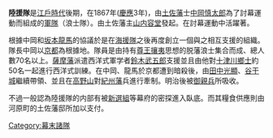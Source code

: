 {{japanese|japanese=陸援隊|kana=りくえんたい|romaji=Rikuentai}}

'''陸援隊'''是[[江戶時代|江戶時代]]後期，在1867年([[慶應|慶應]]3年)，由[[土佐藩|土佐藩]]士[[中岡慎太郎|中岡慎太郎]]為了討幕運動而組成的[[軍隊|軍隊]]（浪士隊）。由土佐藩主[[山内容堂|山内容堂]]發起。在討幕運動中活躍著。

根據中岡和[[坂本龍馬|坂本龍馬]]的協議於是在[[海援隊|海援隊]]之後再度創立一個與之相互支援的組織。隊長中岡以[[京都|京都]]為根據地。隊員是由持有[[尊王攘夷|尊王攘夷]]思想的脱藩浪士集合而成、總人數70名以上。[[薩摩藩|薩摩藩]]派遣西洋式軍学者[[鈴木武五郎|鈴木武五郎]]支援並且由他對[[十津川鄉士|十津川鄉士]]約50名一起進行西洋式訓練。在中岡、龍馬於京都遭到暗殺後，由[[田中光顯|田中光顯]]、[[谷干城|谷干城]]繼續帶領、並且在[[高野山|高野山]]對[[紀州藩|紀州藩]]兵進行牽制。明治後被[[御親兵|御親兵]]所吸收。

不過一般認為陸援隊的内部有被[[新選組|新選組]]等幕府的密探進入臥底。而其糧食供應則由河原町的土佐藩邸所加以支付。

[[Category:幕末諸隊|Category:幕末諸隊]]